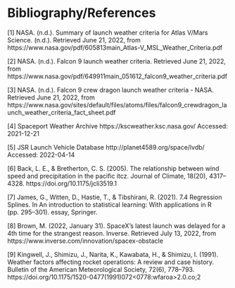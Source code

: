 # Bibliography/References

[1]  NASA. (n.d.). Summary of launch weather criteria for Atlas V/Mars Science. (n.d.). Retrieved June 21, 2022, from https://www.nasa.gov/pdf/605813main_Atlas-V_MSL_Weather_Criteria.pdf 


[2] NASA. (n.d.). Falcon 9 launch weather criteria. Retrieved June 21, 2022, from https://www.nasa.gov/pdf/649911main_051612_falcon9_weather_criteria.pdf 


[3] NASA. (n.d.). Falcon 9 crew dragon launch weather criteria - NASA. Retrieved June 21, 2022, from https://www.nasa.gov/sites/default/files/atoms/files/falcon9_crewdragon_launch_weather_criteria_fact_sheet.pdf 


[4] Spaceport Weather Archive https://kscweather.ksc.nasa.gov/ Accessed: 2021-12-21


[5] JSR Launch Vehicle Database http://planet4589.org/space/lvdb/ Accessed: 2022-04-14


[6] Back, L. E., & Bretherton, C. S. (2005). The relationship between wind speed and precipitation in the pacific itcz. Journal of Climate, 18(20), 4317–4328. https://doi.org/10.1175/jcli3519.1 


[7] James, G., Witten, D., Hastie, T., &amp; Tibshirani, R. (2021). 7.4 Regression Splines. In An introduction to statistical learning: With applications in R (pp. 295–301). essay, Springer. 


[8] Brown, M. (2022, January 31). SpaceX's latest launch was delayed for a 4th time for the strangest reason. Inverse. Retrieved July 13, 2022, from https://www.inverse.com/innovation/spacex-obstacle 

[9] Kingwell, J., Shimizu, J., Narita, K., Kawabata, H., &amp; Shimizu, I. (1991). Weather factors affecting rocket operations: A review and case history. Bulletin of the American Meteorological Society, 72(6), 778–793. https://doi.org/10.1175/1520-0477(1991)072&lt;0778:wfaroa&gt;2.0.co;2 